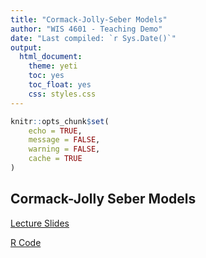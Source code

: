 ```yaml
---
title: "Cormack-Jolly-Seber Models"
author: "WIS 4601 - Teaching Demo"
date: "Last compiled: `r Sys.Date()`"
output: 
  html_document: 
    theme: yeti
    toc: yes
    toc_float: yes
    css: styles.css
---
```


```r
knitr::opts_chunk$set(
	echo = TRUE,
	message = FALSE,
	warning = FALSE,
	cache = TRUE
)
```

## Cormack-Jolly Seber Models

[Lecture Slides](cjs_beamer_ppt.pdf)

[R Code](https://brianfolt.github.io/NRES_710/cjs_lecture_code.R)